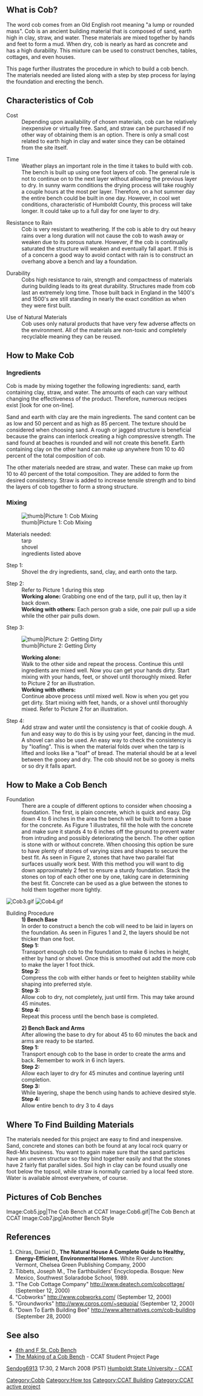 {{TOCright}}

==What is Cob?==
The word cob comes from an Old English root meaning "a lump or rounded mass".  Cob is an ancient building material that is composed of sand, earth high in clay, straw, and water.   These materials are mixed together by hands and feet to form a mud.  When dry, cob is nearly as hard as concrete and has a high durability.  This mixture can be used to construct benches, tables, cottages, and even houses. 

This page further illustrates the procedure in which to build a cob bench.  The materials needed are listed along with a step by step process for laying the foundation and erecting the bench. 


==Characteristics of Cob==
;Cost
:Depending upon availability of chosen materials, cob can be relatively inexpensive or virtually free.  Sand, and straw can be purchased if no other way of obtaining them is an option.  There is only a small cost related to earth high in clay and water since they can be obtained from the site itself.

;Time
:Weather plays an important role in the time it takes to build with cob. The bench is built up using one foot layers of cob.  The general rule is not to continue on to the next layer without allowing the previous layer to dry.  In sunny warm conditions the drying process will take roughly a couple hours at the most per layer.  Therefore, on a hot summer day the entire bench could be built in one day.  However, in cool wet conditions, characteristic of Humboldt County, this process will take longer.  It could take up to a full day for one layer to dry. 

;Resistance to Rain
:Cob is very resistant to weathering.  If the cob is able to dry out heavy rains over a long duration will not cause the cob to wash away or weaken due to its porous nature.  However, if the cob is continually saturated the structure will weaken and eventually fall apart.  If this is of a concern a good way to avoid contact with rain is to construct an overhang above a bench and lay a foundation. 

;Durability
:Cobs high resistance to rain, strength and compactness of materials during building leads to its great durability.  Structures made from cob last an extremely long time.  Those built back in England in the 1400's and 1500's are still standing in nearly the exact condition as when they were first built.

;Use of Natural Materials
:Cob uses only natural products that have very few adverse affects on the environment.  All of the materials are non-toxic and completely recyclable meaning they can be reused. 

==How to Make Cob==
===Ingredients ===
Cob is made by mixing together the following ingredients: sand, earth containing clay, straw, and water.  The amounts of each can vary without changing the effectiveness of the product.  Therefore, numerous recipes exist [look for one on-line]. 

Sand and earth with clay are the main ingredients.  The sand content can be as low and 50 percent and as high as 85 percent.  The texture should be considered when choosing sand.  A rough or jagged structure is beneficial because the grains can interlock creating a high compressive strength.  The sand found at beaches is rounded and will not create this benefit.  Earth containing clay on the other hand can make up anywhere from 10 to 40 percent of the total composition of cob. 

The other materials needed are straw, and water.  These can make up from 10 to 40 percent of the total composition.  They are added to form the desired consistency.  Straw is added to increase tensile strength and to bind the layers of cob together to form a strong structure.

===Mixing===
[[Image:Cob1.jpg | thumb|Picture 1: Cob Mixing]]
;Materials needed:
:tarp
:shovel
:ingredients listed above

;Step 1:
:Shovel the dry ingredients, sand, clay, and earth onto the tarp. 

;Step 2:
:Refer to Picture 1 during this step 
: '''Working alone:''' Grabbing one end of the tarp, pull it up, then lay it back down.
: '''Working with others:''' Each person grab a side, one pair pull up a side while the other pair pulls down.

;Step 3: 
[[Image:Cob2.jpg | thumb|Picture 2: Getting Dirty]]
:'''Working alone:'''
:Walk to the other side and repeat the process. Continue this until ingredients are mixed well. Now you can get your hands dirty.  Start mixing with your hands, feet, or shovel until thoroughly mixed. Refer to Picture 2 for an illustration. 
:'''Working with others:''' 
:Continue above process until mixed well.  Now is when you get you get dirty.  Start mixing with feet, hands, or a shovel until thoroughly mixed. Refer to Picture 2 for an illustration.

;Step 4:
:Add straw and water until the consistency is that of cookie dough. A fun and easy way to do this is by using your feet, dancing in the mud. A shovel can also be used.  An easy way to check the consistency is by "loafing".  This is when the material folds over when the tarp is lifted and looks like a "loaf" of bread.  The material should be at a level between the gooey and dry.  The cob should not be so gooey is melts or so dry it falls apart. 

==How to Make a Cob Bench==
;Foundation
:There are a couple of different options to consider when choosing a foundation.  The first, is plain concrete, which is quick and easy.  Dig down 4 to 6 inches in the area the bench will be built to form a base for the concrete.  As Figure 1 illustrates, fill the hole with the concrete and make sure it stands 4 to 6 inches off the ground to prevent water from intruding and possibly deteriorating the bench.  The other option is stone with or without concrete.  When choosing this option be sure to have plenty of stones of varying sizes and shapes to secure the best fit.  As seen in Figure 2, stones that have two parallel flat surfaces usually work best.  With this method you will want to dig down approximately 2 feet to ensure a sturdy foundation.  Stack the stones on top of each other one by one, taking care in determining the best fit.  Concrete can be used as a glue between the stones to hold them together more tightly.

[[Image:Cob3.gif]]
[[Image:Cob4.gif]]

;Building Procedure
:
:'''1)  Bench Base'''
: In order to construct a bench the cob will need to be laid in layers on the foundation.  As  seen in Figures 1 and 2, the layers should be not thicker than one foot.
:'''Step 1:'''
:Transport enough cob to the foundation to make 6 inches in height, either by hand or shovel.  Once this is smoothed out add the more cob to make the layer 1 foot thick. 
:'''Step 2:'''
:Compress the cob with either hands or feet to heighten stability while shaping into preferred style.
:'''Step 3:'''
:Allow cob to dry, not completely, just until firm.  This may take around 45 minutes. 
:'''Step 4:''' 
:Repeat this process until the bench base is completed.

:'''2)  Bench Back and Arms'''
:After allowing the base to dry for about 45 to 60 minutes the back and arms are ready to be started.
:'''Step 1:'''
:Transport enough cob to the base in order to create the arms and back.  Remember to work in 6 inch layers. 
:'''Step 2:'''
:Allow each layer to dry for 45 minutes and continue layering until completion. 
:'''Step 3:'''
:While layering, shape the bench using hands to achieve desired style.
:'''Step 4:'''
:Allow entire bench to dry 3 to 4 days

==Where To Find Building Materials==
The materials needed for this project are easy to find and inexpensive.  Sand, concrete and stones can both be found at any local rock quarry or Redi-Mix business.  You want to again make sure that the sand particles have an uneven structure so they bind together easily and that the stones have 2 fairly flat parallel sides.  Soil high in clay can  be found usually one foot below the topsoil, while straw is normally carried by a local feed store.  Water is available almost everywhere, of course. 

==Pictures of Cob Benches==

<gallery>
Image:Cob5.jpg|The Cob Bench at CCAT
Image:Cob6.gif|The Cob Bench at CCAT
Image:Cob7.jpg|Another Bench Style
</gallery>

==References==
#Chiras, Daniel D., '''The Natural House A Complete Guide to Healthy, Energy-Efficient, Environmental Homes'''.  White River Junction: Vermont, Chelsea Green Publishing Company, 2000
#Tibbets, Joseph M., The Earthbuilders' Encyclopedia.  Bosque: New Mexico, Southwest Solaradobe School, 1989.
#"The Cob Cottage Company" [http://www.deatech.com/cobcottage/ http://www.deatech.com/cobcottage/] (September 12, 2000)
#"Cobworks" [http://www.cobworks.com/ http://www.cobworks.com/] (September 12, 2000)
#"Groundworks" [http://www.cpros.com/%7esequoia/ http://www.cpros.com/~sequoia/] (September 12, 2000)
#"Down To Earth Building Bee" [http://www.alternatives.com/cob-building http://www.alternatives.com/cob-building] (September 28, 2000)

==See also==
*[[4th and F St. Cob Bench]]
*[http://www.pequals.com/at/ccatbench/cobbench.htm The Making of a Cob Bench] - CCAT Student Project Page


[[User:Sendog6913|Sendog6913]] 17:30, 2 March 2008 (PST)
[http://www.humboldt.edu/~ccat Humboldt State University - CCAT]

{{CCATpage}}
[[Category:Cobb]]
[[Category:How tos]]
[[Category:CCAT Building]]
[[Category:CCAT active project]]